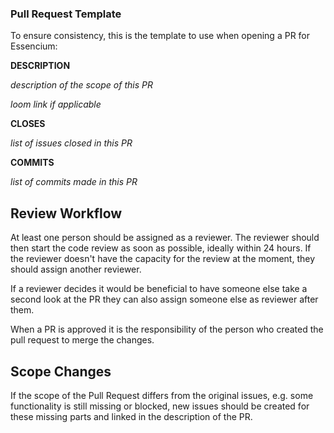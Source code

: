 ### Pull Request Template

To ensure consistency, this is the template to use when opening a PR for Essencium:

**DESCRIPTION**

_description of the scope of this PR_

_loom link if applicable_

**CLOSES**

_list of issues closed in this PR_

**COMMITS**

_list of commits made in this PR_

## Review Workflow

At least one person should be assigned as a reviewer. The reviewer should then start the code review as soon as possible, ideally within 24 hours. If the reviewer doesn't have the capacity for the review at the moment, they should assign another reviewer.

If a reviewer decides it would be beneficial to have someone else take a second look at the PR they can also assign someone else as reviewer after them.

When a PR is approved it is the responsibility of the person who created the pull request to merge the changes.

## Scope Changes

If the scope of the Pull Request differs from the original issues, e.g. some functionality is still missing or blocked, new issues should be created for these missing parts and linked in the description of the PR.
